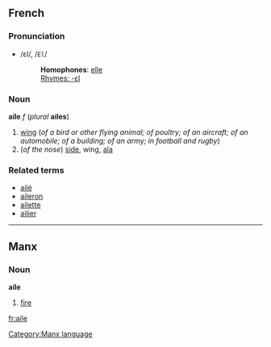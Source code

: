 ==French==
===Pronunciation===
*/ɛl/, /<tt>El</tt>/
*:'''Homophones''': [[elle]]
*:[[Rhymes:French:-ɛl|Rhymes: -ɛl]]

===Noun===
'''aile''' ''f'' (''plural'' '''ailes''')

#[[wing]] (''of a bird or other flying animal; of poultry; of an aircraft; of an automobile; of a building; of an army; in football and rugby'')
#(''of the nose'') [[side]], wing, [[ala]]

===Related terms===
*[[ailé]]
*[[aileron]]
*[[ailette]]
*[[ailier]]

----
==Manx==
===Noun===
'''aile'''
#[[fire]]

[[Category:Manx language]]

[[fr:aile]]
